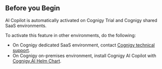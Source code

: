

## Before you Begin

AI Copilot is automatically activated on Cognigy Trial and Cognigy shared SaaS environments.

To activate this feature in other environments, do the following:

- On Cognigy dedicated SaaS environment, contact [Cognigy technical support](https://docs.cognigy.com/help/get-help/).
- On Cognigy on-premises environment, install Cognigy AI Copilot with [Cognigy.AI Helm Chart](https://github.com/Cognigy/cognigy-ai-helm-chart).
